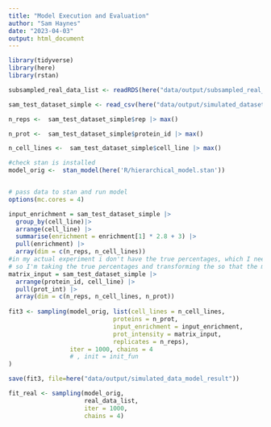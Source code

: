 ```yaml
---
title: "Model Execution and Evaluation"
author: "Sam Haynes"
date: "2023-04-03"
output: html_document
---
```


```r
library(tidyverse)
library(here)
library(rstan)

subsampled_real_data_list <- readRDS(here("data/output/subsampled_real_data_list.rds"))

sam_test_dataset_simple <- read_csv(here("data/output/simulated_dataset.csv"))

n_reps <-  sam_test_dataset_simple$rep |> max()

n_prot <-  sam_test_dataset_simple$protein_id |> max()

n_cell_lines <-  sam_test_dataset_simple$cell_line |> max()
```

```r
#check stan is installed
model_orig <-  stan_model(here('R/hierarchical_model.stan'))


# pass data to stan and run model
options(mc.cores = 4)

input_enrichment = sam_test_dataset_simple |>
  group_by(cell_line)|>
  arrange(cell_line) |>
  summarise(enrichment = enrichment[1] * 2.8 + 3) |>
  pull(enrichment) |>
  array(dim = c(n_reps, n_cell_lines))
#in my actual experiment i don't have the true percentages, which I need to estimate
# so I'm taking the true percentages and transforming the so that the model needs to find the original percentages of the simulation
matrix_input = sam_test_dataset_simple |>
  arrange(protein_id, cell_line) |>
  pull(prot_int) |>
  array(dim = c(n_reps, n_cell_lines, n_prot))
  
fit3 <- sampling(model_orig, list(cell_lines = n_cell_lines,
                             proteins = n_prot,
                             input_enrichment = input_enrichment,
                             prot_intensity = matrix_input,
                             replicates = n_reps), 
                 iter = 1000, chains = 4
                 # , init = init_fun
)

save(fit3, file=here("data/output/simulated_data_model_result"))
```

```r
fit_real <- sampling(model_orig,
                     real_data_list,
                     iter = 1000,
                     chains = 4)
```